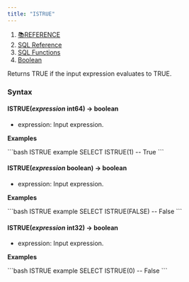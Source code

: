 ```yaml
---
title: "ISTRUE"
---
```


1. [📚REFERENCE](/reference)
2. [SQL Reference](/reference/sql-reference)
3. [SQL Functions](/reference/sql-reference/all-functions)
4. [Boolean](/reference/sql-reference/all-functions/boolean)

Returns TRUE if the input expression evaluates to TRUE.

### Syntax

#### ISTRUE(*expression* int64) → boolean

* expression: Input expression.

**Examples**

<CodeGroup>
  ```bash ISTRUE example
  SELECT ISTRUE(1)
  -- True
  ```
</CodeGroup>

#### ISTRUE(*expression* boolean) → boolean

* expression: Input expression.

**Examples**

<CodeGroup>
  ```bash ISTRUE example
  SELECT ISTRUE(FALSE)
  -- False
  ```
</CodeGroup>

#### ISTRUE(*expression* int32) → boolean

* expression: Input expression.

**Examples**

<CodeGroup>
  ```bash ISTRUE example
  SELECT ISTRUE(0)
  -- False
  ```
</CodeGroup>
